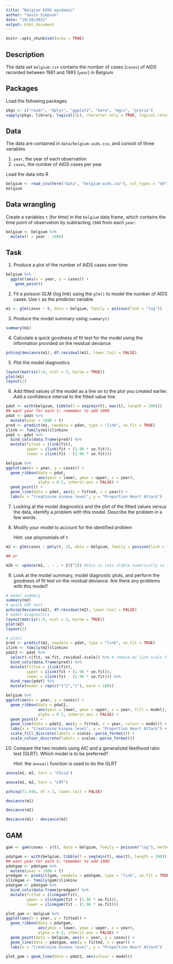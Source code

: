 ```yaml
---
title: "Belgium AIDS epidemic"
author: "Gavin Simpson"
date: "10/10/2022"
output: html_document
---
```


```r
knitr::opts_chunk$set(echo = TRUE)
```

## Description

The data set `belgium.csv` contains the number of cases (`cases`) of AIDS recorded between 1981 and 1993 (`year`) in Belgium

## Packages

Load the following packages

```r
pkgs <- c("readr", "dplyr", "ggplot2", "here", "mgcv", "gratia")
vapply(pkgs, library, logical(1L), character.only = TRUE, logical.return = TRUE)
```

## Data

The data are contained in `data/belgium-aids.csv`, and consist of three variables

1. `year`, the year of each observation
2. `cases`, the number of AIDS cases per year

Load the data into R

```r
belgium <- read_csv(here("data", "belgium-aids.csv"), col_types = "dd")
belgium
```

## Data wrangling

Create a variables `t` (for time) in the `belgium` data frame, which contains the time point of observation by subtracting `1980` from each `year`:

```r
belgium <- belgium %>%
  mutate(t = year - 1980)
```

## Task

1. Produce a plot of the number of AIDS cases over time

```r
belgium %>%
  ggplot(aes(x = year, y = cases)) +
    geom_point()
```

2. Fit a poisson GLM (log link) using the `glm()` to model the number of AIDS cases. Use `t` as the predictor variable

```r
m1 <- glm(cases ~ t, data = belgium, family = poisson(link = "log"))
```

3. Produce the model summary using `summary()`

```r
summary(m1)
```

4. Calculate a quick goodness of fit test for the model using the information provided on the residual deviance

```r
pchisq(deviance(m1), df.residual(m1), lower.tail = FALSE)
```

5. Plot the model diagnostics

```r
layout(matrix(1:4, ncol = 2, byrow = TRUE))
plot(m1)
layout(1)
```

6. Add fitted values of the model as a line on to the plot you created earlier. Add a confidence interval to the fitted value line.

```r
pdat <- with(belgium, tibble(t = seq(min(t), max(t), length = 100)))
## want year for each t; remember to add 1980
pdat <- pdat %>%
  mutate(year = 1980 + t)
pred <- predict(m1, newdata = pdat, type = "link", se.fit = TRUE)
ilink <- family(m1)$linkinv
pdat <- pdat %>%
  bind_cols(data.frame(pred)) %>%
  mutate(fitted = ilink(fit),
         upper = ilink(fit + (1.96 * se.fit)),
         lower = ilink(fit - (1.96 * se.fit)))

belgium %>%
ggplot(aes(x = year, y = cases)) +
  geom_ribbon(data = pdat,
              aes(ymin = lower, ymax = upper, x = year),
              alpha = 0.2, inherit.aes = FALSE) +
  geom_point() +
  geom_line(data = pdat, aes(y = fitted, x = year)) +
  labs(x = "Creatinine kinase level", y = "Proportion Heart Attack")
```

7. Looking at the model diagnostics and the plot of the fitted values versus the data, identify a problem with this model. Describe the problem in a few words.



8. Modify your model to account for the identified problem

    Hint: use ploynomials of `t`

```r
m2 <- glm(cases ~ poly(t, 2), data = belgium, family = poisson(link = "log"))

## or 

m2b <- update(m1, . ~ . + I(t^2)) #this is less stable numerically so the first option is a bit better
```

9. Look at the model summary, model diagnostic plots, and perform the goodness of fit test on the residual deviance. Are there any problems with this model?

```r
# model summary
summary(m2)
# quick GOF test
pchisq(deviance(m2), df.residual(m2), lower.tail = FALSE)
# model diagnostics
layout(matrix(1:4, ncol = 2, byrow = TRUE))
plot(m2)
layout(1)

# plots
pred <- predict(m2, newdata = pdat, type = "link", se.fit = TRUE)
ilink <- family(m2)$linkinv
pdat2 <- pdat %>%
  select(-c(fit, se.fit, residual.scale)) %>% # remove m1 link scale fit & std err
  bind_cols(data.frame(pred)) %>%
  mutate(fitted = ilink(fit),
         upper = ilink(fit + (1.96 * se.fit)),
         lower = ilink(fit - (1.96 * se.fit))) %>%
  bind_rows(pdat) %>%
  mutate(model = rep(c("t^2","t"), each = 100))

belgium %>%
ggplot(aes(x = year, y = cases)) +
  geom_ribbon(data = pdat2,
              aes(ymin = lower, ymax = upper, x = year, fill = model),
              alpha = 0.2, inherit.aes = FALSE) +
  geom_point() +
  geom_line(data = pdat2, aes(y = fitted, x = year, colour = model)) +
  labs(x = "Creatinine kinase level", y = "Proportion Heart Attack") +
  scale_fill_discrete(labels = scales::parse_format()) +
  scale_colour_discrete(labels = scales::parse_format())
```

10. Compare the two models using AIC and a generalized likelihood ratio test (GLRT). Which model is to be preferred?

    Hint: the `anova()` function is used to do the GLRT

```r
anova(m1, m2, test = "Chisq")

anova(m1, m2, test = "LRT")

pchisq(71.446, df = 1, lower.tail = FALSE)

deviance(m1)

deviance(m2)

deviance(m1) - deviance(m2)
```

## GAM

```r
gam <- gam(cases ~ s(t), data = belgium, family = poisson("log"), method = "REML")

pdatgam <- with(belgium, tibble(t = seq(min(t), max(t), length = 100)))
## want year for each t; remember to add 1980
pdatgam <- pdatgam %>%
  mutate(year = 1980 + t)
predgam <- predict(gam, newdata = pdatgam, type = "link", se.fit = TRUE)
ilinkgam <- family(gam)$linkinv
pdatgam <- pdatgam %>%
  bind_cols(data.frame(predgam)) %>%
  mutate(fitted = ilinkgam(fit),
         upper = ilinkgam(fit + (1.96 * se.fit)),
         lower = ilinkgam(fit - (1.96 * se.fit)))

plot_gam <- belgium %>%
ggplot(aes(x = year, y = fitted)) +
  geom_ribbon(data = pdatgam,
              aes(ymin = lower, ymax = upper, x = year),
              alpha = 0.2, inherit.aes = FALSE) +
  geom_point(data = belgium, aes(x = year, y = cases)) +
  geom_line(data = pdatgam, aes(y = fitted, x = year)) +
  labs(x = "Creatinine kinase level", y = "Proportion Heart Attack")

plot_gam + geom_line(data = pdat2, aes(colour = model))

```


